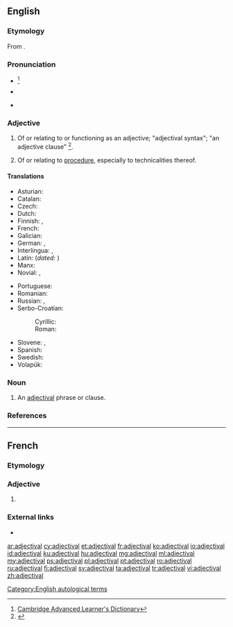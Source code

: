 ==English==

===Etymology===
From {{suffix|adjective|al|lang=en}}.

===Pronunciation===
* {{a|UK}} {{IPA|/ædʒɛkˈtaɪvəl/|lang=en}}<ref>[http://dictionary.cambridge.org/define.asp?key=1028&amp;dict=CALD Cambridge Advanced Learner's Dictionary]</ref>
* {{a|US}} {{IPA|/ædʒəkˈtaɪvəl/|lang=en}}
* {{audio|En-us-adjectival.ogg|Audio (US)|lang=en}}

===Adjective===
{{en-adj}}

# {{context|grammar|lang=en}} Of or relating to or functioning as an adjective; "adjectival syntax"; "an adjective clause" <ref>{{R:Dictionary.com}}</ref>.
# {{context|legal|lang=en}} Of or relating to [[procedure]], especially to technicalities thereof.

====Translations====
{{trans-top|of or relating to or functioning as an adjective}}
* Asturian: {{t+|ast|axetivu}}
* Catalan: {{t+|ca|adjectiu}}
* Czech: {{t|cs|adjektivní}}
* Dutch: {{t+|nl|bijvoeglijk}}
* Finnish: {{t+|fi|adjektiivi|alt=adjektiivi-}}, {{t+|fi|adjektiivinen}}
* French: {{t+|fr|adjectival}}
* Galician: {{t+|gl|adxectivo}}
* German: {{t|de|adjektivisch}}, {{t+|de|Adjektiv|alt=Adjektiv-}}
* Interlingua: {{t|ia|adjective}}, {{t|ia|adjectival}}
* Latin: {{t|la|adjectivalis}} (''dated:'' {{t|la|adiectivalis}})
* Manx: {{t|gv|marennymagh}}
* Novial: {{t|nov|adjektivi}}, {{t|nov|adjektival}}
{{trans-mid}}
* Portuguese: {{t+|pt|adjetivo}} {{qualifier|Brazil}}
* Romanian: {{t+|ro|adjectival}}
* Russian: {{t+|ru|адъекти́вный|sc=Cyrl}}, {{t+|ru|адъективи́рованный|sc=Cyrl}}
* Serbo-Croatian:
*: Cyrillic: {{t|sh|при́дјевскӣ}}
*: Roman: {{t|sh|prídjevskī}}
* Slovene: {{t|sl|pridévniški}},  {{t|sl|ádjektiven}}
* Spanish: {{t|es|adjetival}}
* Swedish: {{t+|sv|adjektivisk}}
* Volapük: {{t+|vo|ladyekik}}
{{trans-bottom}}

===Noun===
{{en-noun}}

# An [[#adjective|adjectival]] phrase or clause.

===References===
<references/>

----

==French==

===Etymology===
{{suffix|adjective|al|lang=fr}}

===Adjective===
{{fr-adj|mp=adjectivaux}}

# {{l|en|adjectival|sc=Latn}}

===External links===
* {{R:TLFi}}

[[Category:English autological terms]]

[[ar:adjectival]]
[[cy:adjectival]]
[[et:adjectival]]
[[fr:adjectival]]
[[ko:adjectival]]
[[io:adjectival]]
[[id:adjectival]]
[[ku:adjectival]]
[[hu:adjectival]]
[[mg:adjectival]]
[[ml:adjectival]]
[[my:adjectival]]
[[ps:adjectival]]
[[pl:adjectival]]
[[pt:adjectival]]
[[ro:adjectival]]
[[ru:adjectival]]
[[fi:adjectival]]
[[sv:adjectival]]
[[ta:adjectival]]
[[tr:adjectival]]
[[vi:adjectival]]
[[zh:adjectival]]